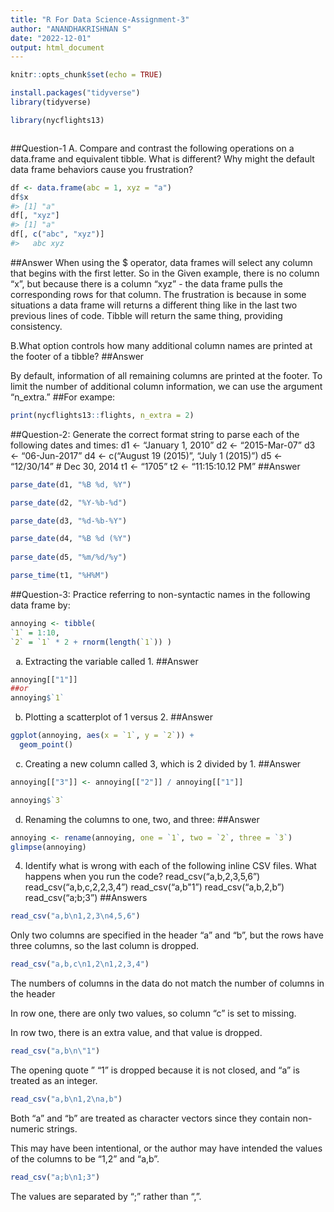 ---
title: "R For Data Science-Assignment-3"
author: "ANANDHAKRISHNAN S"
date: "2022-12-01"
output: html_document
---

```{r setup, include=FALSE}
knitr::opts_chunk$set(echo = TRUE)
```

```{r}
install.packages("tidyverse")
library(tidyverse)
```

```{r}
library(nycflights13)
```


```{r}
```

##Question-1
A. Compare and contrast the following operations on a data.frame and equivalent tibble. What is different? Why might the default data frame behaviors cause you frustration?
```{r}
df <- data.frame(abc = 1, xyz = "a")
df$x
#> [1] "a"
df[, "xyz"]
#> [1] "a"
df[, c("abc", "xyz")]
#>   abc xyz

```
##Answer
    When using the $ operator, data frames will select any column that begins with the first letter. So in the Given example, there is no column “x”, but because there is a column “xyz” - the data frame pulls the corresponding rows for that column. 
   The frustration is because in some situations a data frame will returns a different thing like in the last two previous lines of code. Tibble will return the same thing, providing consistency.


B.What option controls how many additional column names are printed at the footer of a tibble?
##Answer

   By default, information of all remaining columns are printed at the footer. To limit the number of additional column information, we can use the argument "n_extra." 
##For exampe:
```{r}
print(nycflights13::flights, n_extra = 2)
```

##Question-2:
Generate the correct format string to parse each of the following dates and times:
d1 <- "January 1, 2010"
d2 <- "2015-Mar-07"
d3 <- "06-Jun-2017"
d4 <- c("August 19 (2015)", "July 1 (2015)")
d5 <- "12/30/14" # Dec 30, 2014
t1 <- "1705"
t2 <- "11:15:10.12 PM"
##Answer
```{r}
parse_date(d1, "%B %d, %Y")

parse_date(d2, "%Y-%b-%d")

parse_date(d3, "%d-%b-%Y")

parse_date(d4, "%B %d (%Y")
           
parse_date(d5, "%m/%d/%y")

parse_time(t1, "%H%M")


```



##Question-3:
Practice referring to non-syntactic names in the following data frame by: 
```{r}
annoying <- tibble( 
`1` = 1:10, 
`2` = `1` * 2 + rnorm(length(`1`)) )

```

a. Extracting the variable called 1. 
##Answer
```{r}
annoying[["1"]]
##or
annoying$`1`
```
b. Plotting a scatterplot of 1 versus 2.
##Answer
```{r}
ggplot(annoying, aes(x = `1`, y = `2`)) +
  geom_point()
```
c. Creating a new column called 3, which is 2 divided by 1. 
##Answer
```{r}
annoying[["3"]] <- annoying[["2"]] / annoying[["1"]]

annoying$`3`
```
d. Renaming the columns to one, two, and three: 
##Answer
```{r}
annoying <- rename(annoying, one = `1`, two = `2`, three = `3`)
glimpse(annoying)

```



4.	Identify what is wrong with each of the following inline CSV files. 
What happens when you run the code? 
read_csv("a,b\n1,2,3\n4,5,6") 
read_csv("a,b,c\n1,2\n1,2,3,4")
read_csv("a,b\n\"1") 
read_csv("a,b\n1,2\na,b")
read_csv("a;b\n1;3")
##Answers
```{r}
read_csv("a,b\n1,2,3\n4,5,6") 
```
Only two columns are specified in the header "a" and "b", but the rows have three columns, so the last column is dropped.

```{r}
read_csv("a,b,c\n1,2\n1,2,3,4")
```
The numbers of columns in the data do not match the number of columns in the header

In row one, there are only two values, so column "c" is set to missing.

In row two, there is an extra value, and that value is dropped.
```{r}
read_csv("a,b\n\"1") 
```

The opening quote " "1 " is dropped because it is not closed, and "a" is treated as an integer.
```{r}
read_csv("a,b\n1,2\na,b")
```

Both "a" and "b" are treated as character vectors since they contain non-numeric strings.

This may have been intentional, or the author may have intended the values of the columns to be "1,2" and "a,b".

```{r}
read_csv("a;b\n1;3")
```
The values are separated by ";" rather than ",".
